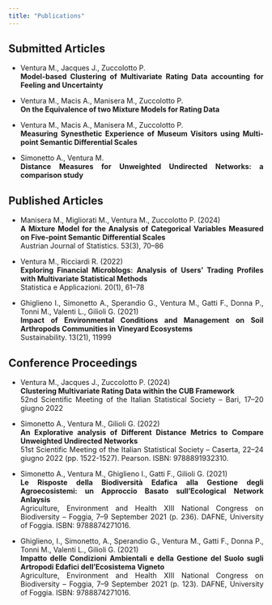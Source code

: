 ```yaml
---
title: "Publications"
---
```


<!-- <div style="text-align: center;"> -->
<!--   <img src="image1.jpg" alt="Descrizione dell'immagine" style="width: 15em; height: 15em; border-radius: 50%;"> -->
<!--   <h1 style="font-size: 2em;">**Publications**</h1> -->
<!-- </div> -->

<div style="text-align: justify;">
## Submitted Articles

- Ventura M., Jacques J., Zuccolotto P. <br>
**Model-based Clustering of Multivariate Rating Data accounting for Feeling and  Uncertainty**

- Ventura M., Macis A., Manisera M., Zuccolotto P. <br>
**On the Equivalence of two Mixture Models for Rating Data**

- Ventura M., Macis A., Manisera M., Zuccolotto P. <br>
**Measuring Synesthetic Experience of Museum Visitors using Multi-point Semantic Differential Scales**

- Simonetto A., Ventura M. <br>
**Distance Measures for Unweighted Undirected Networks: a comparison study**

## Published Articles

- Manisera M., Migliorati M., Ventura M., Zuccolotto P. (2024) <br>
**A Mixture Model for the Analysis of Categorical Variables Measured on Five-point Semantic Differential Scales** <br>
Austrian Journal of Statistics. 53(3), 70--86

- Ventura M., Ricciardi R. (2022) <br>
**Exploring Financial Microblogs: Analysis of Users’ Trading Profiles with Multivariate Statistical Methods**<br>
Statistica e Applicazioni. 20(1), 61--78

- Ghiglieno I., Simonetto A., Sperandio G., Ventura M., Gatti F., Donna P., Tonni M., Valenti L., Gilioli G. (2021)<br>
**Impact of Environmental Conditions and Management on Soil Arthropods Communities in Vineyard Ecosystems** <br>
Sustainability. 13(21), 11999


## Conference Proceedings
- Ventura M., Jacques J., Zuccolotto P. (2024) <br>
**Clustering Multivariate Rating Data within the CUB Framework** <br>
52nd Scientific Meeting of the Italian Statistical Society -- Bari, 17--20 giugno 2022

- Simonetto A., Ventura M., Gilioli G. (2022) <br>
**An Explorative analysis of Different Distance Metrics to Compare Unweighted Undirected Networks** <br>
<!-- Short paper in A. Balzanella, M. Bini, C. Cavicchia, R. Verde (Eds.) <br> -->
51st Scientific Meeting of the Italian Statistical Society -- Caserta, 22--24 giugno 2022 (pp. 1522-1527). Pearson. ISBN: 9788891932310.

- Simonetto A., Ventura M., Ghiglieno I., Gatti F., Gilioli G. (2021)<br>
**Le Risposte della Biodiversità Edafica alla Gestione degli Agroecosistemi: un Approccio Basato sull'Ecological Network Anlaysis** <br>
<!-- Abstract in A. Elia & G. Conversa (Eds.),  -->
Agriculture, Environment and Health XIII National Congress on Biodiversity -- Foggia, 7--9 September 2021 (p. 236). DAFNE, University of Foggia. ISBN: 9788874271016.

- Ghiglieno, I., Simonetto, A., Sperandio G., Ventura M., Gatti F., Donna P., Tonni M., Valenti L., Gilioli G. (2021) <br>
**Impatto delle Condizioni Ambientali e della Gestione del Suolo sugli Artropodi Edafici dell'Ecosistema Vigneto** <br>
<!-- Abstract in A. Elia & G. Conversa (Eds.),  -->
Agriculture, Environment and Health XIII National Congress on Biodiversity -- Foggia, 7--9 September 2021 (p. 123). DAFNE, University of Foggia. ISBN: 9788874271016.


<div>